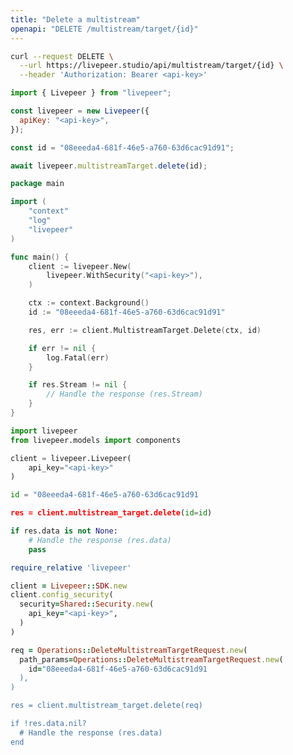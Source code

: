 ```yaml
---
title: "Delete a multistream"
openapi: "DELETE /multistream/target/{id}"
---
```


<RequestExample>

```bash cURL
curl --request DELETE \
  --url https://livepeer.studio/api/multistream/target/{id} \
  --header 'Authorization: Bearer <api-key>'
```

```javascript JavaScript
import { Livepeer } from "livepeer";

const livepeer = new Livepeer({
  apiKey: "<api-key>",
});

const id = "08eeeda4-681f-46e5-a760-63d6cac91d91";

await livepeer.multistreamTarget.delete(id);
```

```go Go
package main

import (
	"context"
	"log"
	"livepeer"
)

func main() {
	client := livepeer.New(
		livepeer.WithSecurity("<api-key>"),
	)

	ctx := context.Background()
	id := "08eeeda4-681f-46e5-a760-63d6cac91d91"

	res, err := client.MultistreamTarget.Delete(ctx, id)

	if err != nil {
		log.Fatal(err)
	}

	if res.Stream != nil {
		// Handle the response (res.Stream)
	}
}
```

```python Python
import livepeer
from livepeer.models import components

client = livepeer.Livepeer(
    api_key="<api-key>"
)

id = "08eeeda4-681f-46e5-a760-63d6cac91d91

res = client.multistream_target.delete(id=id)

if res.data is not None:
    # Handle the response (res.data)
    pass

```

```ruby Ruby
require_relative 'livepeer'

client = Livepeer::SDK.new
client.config_security(
  security=Shared::Security.new(
    api_key="<api-key>",
  )
)

req = Operations::DeleteMultistreamTargetRequest.new(
  path_params=Operations::DeleteMultistreamTargetRequest.new(
    id="08eeeda4-681f-46e5-a760-63d6cac91d91
  ),
)

res = client.multistream_target.delete(req)

if !res.data.nil?
  # Handle the response (res.data)
end

```

</RequestExample>
